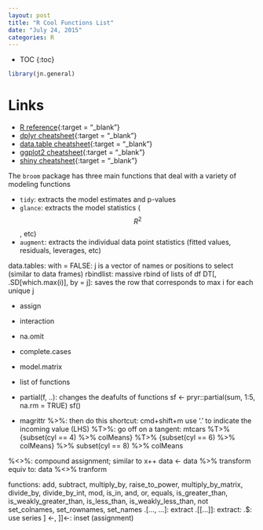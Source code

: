 ```yaml
---
layout: post
title: "R Cool Functions List"
date: "July 24, 2015"
categories: R
---
```


* TOC
{:toc}

```r
library(jn.general)
```

# Links

* [R reference][r_ref]{:target = "_blank"}
* [dplyr cheatsheet][dplyr_ref]{:target = "_blank"}
* [data.table cheatsheet][data.table_ref]{:target = "_blank"}
* [ggplot2 cheatsheet][ggplot2_ref]{:target = "_blank"}
* [shiny cheatsheet][shiny_ref]{:target = "_blank"}


[r_ref]: https://drive.google.com/file/d/0B5VF_idvHAmMMWN5dmhaT05IRkk/view?usp=sharing
[dplyr_ref]: https://drive.google.com/file/d/0B5VF_idvHAmMblBxTjEwRWZXYjQ/view?usp=sharing
[data.table_ref]: https://drive.google.com/file/d/0B5VF_idvHAmMYUtxVHVUVFVDbGc/view?usp=sharing
[ggplot2_ref]: https://drive.google.com/file/d/0B5VF_idvHAmMd1RDSlFYQ0lSZFE/view?usp=sharing
[shiny_ref]: https://drive.google.com/file/d/0B5VF_idvHAmMU0JWZmtWSXF0dHc/view?usp=sharing


The `broom` package has three main functions that deal with a variety of modeling functions

* `tidy`: extracts the model estimates and p-values
* `glance`: extracts the model statistics ($$R^2$$, etc)
* `augment`: extracts the individual data point statistics (fitted values, residuals, leverages, etc)


data.tables:
with = FALSE: j is a vector of names or positions to select (similar to data frames)
rbindlist: massive rbind of lists of df
DT[, .SD[which.max(i)], by = j]: saves the row that corresponds to max i for each unique j


* assign
* interaction
* na.omit
* complete.cases
* model.matrix

* list of functions

* partial(f, ..): changes the deafults of functions
sf <- pryr::partial(sum, 1:5, na.rm = TRUE)
sf()

* magrittr
%>%: then do this
shortcut: cmd+shift+m
use '.' to indicate the incoming value (LHS)
%T>%: go off on a tangent:
mtcars  %T>% {subset(cyl ==  4) %>% colMeans} %T>% {subset(cyl == 6) %>% colMeans} %>% subset(cyl == 8) %>% colMeans

%<>%: compound assignment; similar to x++
data <- data %>% transform
equiv to:
data %<>% tranform

functions:
add, subtract, multiply_by, raise_to_power, multiply_by_matrix, divide_by, divide_by_int, mod, is_in, and, or, equals, is_greater_than, is_weakly_greater_than, is_less_than, is_weakly_less_than, not
set_colnames, set_rownames, set_names
.[..., ...]: extract
.[[...]]: extract:
.$: use series
] <-,  ]]<-: inset (assignment)



